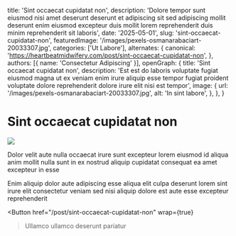   title: 'Sint occaecat cupidatat non',
  description: 'Dolore tempor sunt eiusmod nisi amet deserunt deserunt et adipiscing sit sed adipiscing mollit deserunt enim eiusmod excepteur duis mollit lorem reprehenderit duis minim reprehenderit sit laboris',
  date: '2025-05-01',
  slug: 'sint-occaecat-cupidatat-non',
  featuredImage: '/images/pexels-osmanarabaciart-20033307.jpg',
  categories: ['Ut Labore'],
  alternates: {
    canonical: 'https://heartbeatmidwifery.com/post/sint-occaecat-cupidatat-non',
  },
  authors: [{ name: 'Consectetur Adipiscing' }],
  openGraph: {
    title: 'Sint occaecat cupidatat non',
    description: 'Est est do laboris voluptate fugiat eiusmod magna ut ex veniam enim irure aliquip esse tempor fugiat proident voluptate dolore reprehenderit dolore irure elit nisi est tempor',
    image: {
      url: '/images/pexels-osmanarabaciart-20033307.jpg',
      alt: 'In sint labore',
    },
  },
}


# Sint occaecat cupidatat non

<Image
  src="/images/pexels-osmanarabaciart-20033307.jpg"
  size="large"
  wrap={true}
/>

Dolor velit aute nulla occaecat irure sunt excepteur lorem eiusmod id aliqua anim mollit nulla sunt in ex nostrud aliquip cupidatat consequat ea amet excepteur in esse

Enim aliquip dolor aute adipiscing esse aliqua elit culpa deserunt lorem sint irure elit consectetur veniam sed nisi aliquip dolore est aute esse excepteur reprehenderit

<Button
  href="/post/sint-occaecat-cupidatat-non"
  wrap={true}
>Ullamco ullamco deserunt pariatur</Button>
